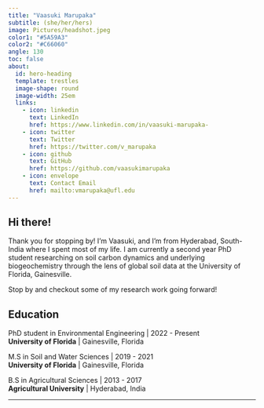 ```yaml
---
title: "Vaasuki Marupaka"
subtitle: (she/her/hers)
image: Pictures/headshot.jpeg
color1: "#5A59A3"
color2: "#C66060"
angle: 130
toc: false
about:
  id: hero-heading
  template: trestles
  image-shape: round
  image-width: 25em
  links:
    - icon: linkedin
      text: LinkedIn
      href: https://www.linkedin.com/in/vaasuki-marupaka-
    - icon: twitter
      text: Twitter
      href: https://twitter.com/v_marupaka
    - icon: github
      text: GitHub
      href: https://github.com/vaasukimarupaka
    - icon: envelope
      text: Contact Email
      href: mailto:vmarupaka@ufl.edu
---
```


::: {#hero-heading}
## Hi there!

Thank you for stopping by! I'm Vaasuki, and I'm from Hyderabad, South-India where I spent most of my life. I am currently a second year PhD student researching on soil carbon dynamics and underlying biogeochemistry through the lens of global soil data at the University of Florida, Gainesville.

Stop by and checkout some of my research work going forward!

## Education

PhD student in Environmental Engineering \| 2022 - Present\
**University of Florida** \| Gainesville, Florida

M.S in Soil and Water Sciences \| 2019 - 2021\
**University of Florida** \| Gainesville, Florida

B.S in Agricultural Sciences \| 2013 - 2017\
**Agricultural University** \| Hyderabad, India
:::

------------------------------------------------------------------------
